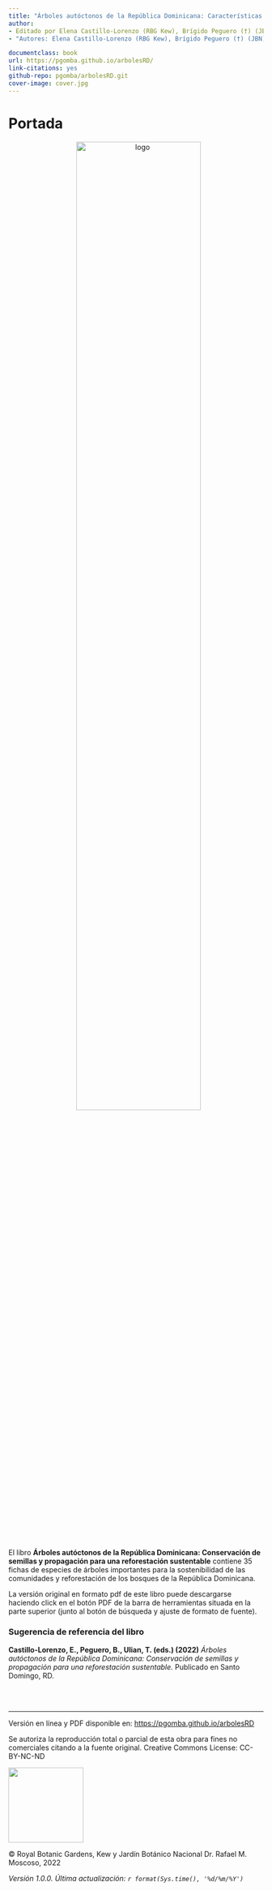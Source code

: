 ---
title: "Árboles autóctonos de la República Dominicana: Características de conservación y propagación para una reforestación sustentable"
author: 
- Editado por Elena Castillo-Lorenzo (RBG Kew), Brígido Peguero (†) (JBN) y Tiziana Ulian (RBG Kew).
- "Autores: Elena Castillo-Lorenzo (RBG Kew), Brígido Peguero (†) (JBN), Francisco Jiménez (JBN), Wilkin Encarnación (JBN), Pablo Gómez Barreiro (RBG Kew), Teodoro Clase (JBN), Ricardo García (JBN) y Tiziana Ulian (RBG Kew)."

documentclass: book
url: https://pgomba.github.io/arbolesRD/
link-citations: yes
github-repo: pgomba/arbolesRD.git
cover-image: cover.jpg
---

# Portada {.unnumbered}

<center>

<img src="cover.jpg" alt="logo" style="padding-right:10px;padding-left:20px;width:70%"/>

</center>

<br>

El libro **Árboles autóctonos de la República Dominicana: Conservación de semillas y propagación para una reforestación sustentable** contiene 35 fichas de especies de árboles importantes para la sostenibilidad de las comunidades y reforestación de los bosques de la República Dominicana.

La versión original en formato pdf de este libro puede descargarse haciendo click en el botón PDF de la barra de herramientas situada en la parte superior (junto al botón de búsqueda y ajuste de formato de fuente).

### Sugerencia de referencia del libro {.unlisted .unnumbered}

**Castillo-Lorenzo, E., Peguero, B., Ulian, T. (eds.) (2022)** *Árboles autóctonos de la República Dominicana: Conservación de semillas y propagación para una reforestación sustentable.* Publicado en Santo Domingo, RD.

<br>
<br>

------------------------------------------------------------------------

Versión en línea y PDF disponible en: <https://pgomba.github.io/arbolesRD>

Se autoriza la reproducción total o parcial de esta obra para fines no comerciales citando a la fuente original. Creative Commons License: CC-BY-NC-ND

![](figures/ccl.jpg){width="148"}

© Royal Botanic Gardens, Kew y Jardín Botánico Nacional Dr. Rafael M. Moscoso, 2022

*Versión 1.0.0. Última actualización: `r format(Sys.time(), '%d/%m/%Y')`*
